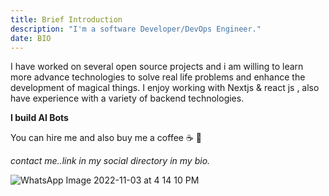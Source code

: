 ```yaml
---
title: Brief Introduction 
description: "I'm a software Developer/DevOps Engineer." 
date: BIO
---
```

 I have worked on several open source projects and i am willing to learn more advance technologies to solve real life problems and enhance the development of magical things. I enjoy working with Nextjs & react js , also have experience with a variety of backend technologies. 

**I build AI Bots**


You can hire me and also buy me a coffee ☕️ 🤗



_contact me..link in my social directory in my bio._

![WhatsApp Image 2022-11-03 at 4 14 10 PM](https://user-images.githubusercontent.com/102603571/199675084-2ae512ac-13bf-40b5-b009-828d69a2a592.jpeg)
